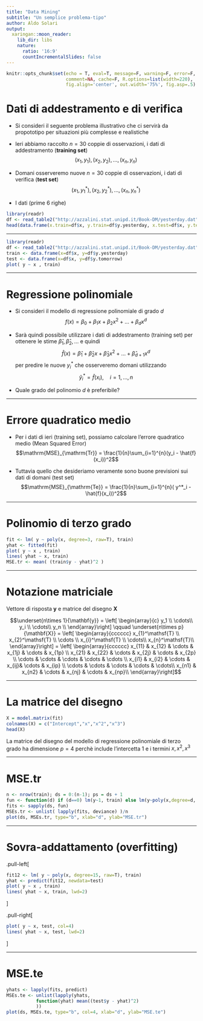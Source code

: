 ```yaml
---
title: "Data Mining"
subtitle: "Un semplice problema-tipo"
author: Aldo Solari
output:
  xaringan::moon_reader:
    lib_dir: libs
    nature:
      ratio: '16:9'
      countIncrementalSlides: false
---
```


```r
knitr::opts_chunk$set(echo = T, eval=T, message=F, warning=F, error=F, 
                      comment=NA, cache=F, R.options=list(width=220),
                      fig.align='center', out.width='75%', fig.asp=.5)
```

# Dati di addestramento e di verifica

* Si consideri il seguente problema illustrativo che ci servirà da propototipo per situazioni più complesse e realistiche

* Ieri abbiamo raccolto $n=30$ coppie di osservazioni, i dati di addestramento (__training set__)
$$(x_1,y_1), (x_2,y_2), \ldots, (x_n,y_n)$$ 

* Domani osserveremo nuove $n=30$ coppie di osservazioni, i dati di verifica (__test set__)
$$(x_1,y^*_1), (x_2,y^*_2), \ldots, (x_n,y^*_n)$$

* I dati (prime 6 righe)

```r
library(readr)
df <- read_table2("http://azzalini.stat.unipd.it/Book-DM/yesterday.dat")[-31,]
head(data.frame(x.train=df$x, y.train=df$y.yesterday, x.test=df$x, y.test=NA))
```

---

```r
library(readr)
df <- read_table2("http://azzalini.stat.unipd.it/Book-DM/yesterday.dat")[-31,]
train <- data.frame(x=df$x, y=df$y.yesterday)
test <- data.frame(x=df$x, y=df$y.tomorrow)
plot( y ~ x , train)
```


---

# Regressione polinomiale

* Si consideri il modello di regressione polinomiale di grado $d$
$$f(x) = \beta_0 + \beta_1 x + \beta_2 x^2 + \ldots + \beta_d x^{d}$$

* Sarà quindi possibile utilizzare i dati di addestramento (training set) per ottenere le stime $\hat{\beta}_1,\hat{\beta}_2,\ldots$ e quindi
$$\hat{f}(x)=\hat{\beta}_1 + \hat{\beta}_2 x + \hat{\beta}_3 x^2 + \ldots + \hat{\beta}_{d+1} x^{d}$$ per predire le nuove $y_i^*$ che osserveremo domani utilizzando
$$\hat{y}_i^*=\hat{f}(x_i), \quad i=1,\ldots,n$$

* Quale grado del polinomio $d$ è preferibile?

---


# Errore quadratico medio

* Per i dati di ieri (training set), possiamo calcolare l'errore quadratico medio (Mean Squared Error)
$$\mathrm{MSE}_{\mathrm{Tr}} = \frac{1}{n}\sum_{i=1}^{n}(y_i - \hat{f}(x_i))^2$$ 

* Tuttavia quello che desideriamo veramente sono buone previsioni sui dati di domani (test set)
$$\mathrm{MSE}_{\mathrm{Te}} = \frac{1}{n}\sum_{i=1}^{n}( y^*_i - \hat{f}(x_i))^2$$ 

---

# Polinomio di terzo grado

```r
fit <- lm( y ~ poly(x, degree=3, raw=T), train)
yhat <- fitted(fit)
plot( y ~ x , train)
lines( yhat ~ x, train)
MSE.tr <- mean( (train$y - yhat)^2 )
```

---

# Notazione matriciale

Vettore di risposta $\mathbf{y}$ e matrice del disegno $\mathbf{X}$

$$\underset{n\times 1}{\mathbf{y}} = 
\left[
\begin{array}{c}
y_1   \\
\cdots\\
y_i  \\
\cdots\\
y_n \\
\end{array}\right] \qquad
\underset{n\times p}{\mathbf{X}} = \left[
\begin{array}{cccccc}
x_{1}^\mathsf{T}   \\
x_{2}^\mathsf{T}  \\
\cdots   \\
x_{i}^\mathsf{T}    \\
\cdots\\
x_{n}^\mathsf{T}\\
\end{array}\right] = \left[
\begin{array}{cccccc}
x_{11}  & x_{12}  & \cdots   &  x_{1j}  & \cdots   &   x_{1p}  \\
x_{21}  & x_{22} & \cdots   &  x_{2j}  & \cdots   &   x_{2p}  \\
\cdots   & \cdots   &  \cdots & \cdots   &  \cdots  \\
x_{i1}  & x_{i2} & \cdots   &  x_{ij}& \cdots   & x_{ip}    \\
\cdots   & \cdots   &  \cdots  &  \cdots   &  \cdots\\
x_{n1}   & x_{n2} & \cdots   & x_{nj}    &  \cdots   &   x_{np}\\
\end{array}\right]$$

---

# La matrice del disegno

```r
X = model.matrix(fit)
colnames(X) = c("Intercept","x","x^2","x^3")
head(X)
```


La matrice del disegno del modello di regressione polinomiale di terzo grado ha dimensione $p=4$ perchè include l'intercetta $1$ e i termini $x,x^2,x^3$

---

# MSE.tr

```r
n <- nrow(train); ds = 0:(n-1); ps = ds + 1
fun <- function(d) if (d==0) lm(y~1, train) else lm(y~poly(x,degree=d, raw=T), train)
fits <- sapply(ds, fun)
MSEs.tr <- unlist( lapply(fits, deviance) )/n
plot(ds, MSEs.tr, type="b", xlab="d", ylab="MSE.tr")
```

---

# Sovra-addattamento (overfitting)

.pull-left[
```r
fit12 <- lm( y ~ poly(x, degree=15, raw=T), train)
yhat <- predict(fit12, newdata=test)
plot( y ~ x , train)
lines( yhat ~ x, train, lwd=2)
```
]

.pull-right[
```r
plot( y ~ x, test, col=4)
lines( yhat ~ x, test, lwd=2)
```
]

---

# MSE.te

```r
yhats <- lapply(fits, predict)
MSEs.te <- unlist(lapply(yhats, 
           function(yhat) mean((test$y - yhat)^2)
           ))
plot(ds, MSEs.te, type="b", col=4, xlab="d", ylab="MSE.te")
```





